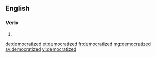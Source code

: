 ==English==

===Verb===
{{head|en}}

# {{en-past of|democratize}}

[[de:democratized]]
[[et:democratized]]
[[fr:democratized]]
[[mg:democratized]]
[[sv:democratized]]
[[vi:democratized]]